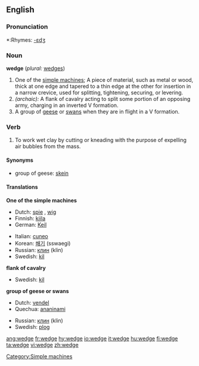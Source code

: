 ==English==

===Pronunciation===
*:Rhymes: [[Rhymes:English:-ɛdʒ|-ɛdʒ]]

=== Noun ===
'''wedge'''  (''plural:'' [[wedges]])
{{wikipedia}}
# One of the [[simple machine]]s; A piece of material, such as metal or wood, thick at one edge and tapered to a thin edge at the other for insertion in a narrow crevice, used for splitting, tightening, securing, or levering.
#''(archaic):'' A flank of cavalry acting to split some portion of an opposing army, charging in an inverted V formation.
# A group of [[goose|geese]] or [[swan]]s when they are in flight in a V formation.

=== Verb ===
# To work wet clay by cutting or kneading with the purpose of expelling air bubbles from the mass. 

==== Synonyms ====
*group of geese: [[skein]]

==== Translations ====
'''One of the simple machines'''
{{top}}
*Dutch: [[spie]] {{f}}, [[wig]] {{m}}
*Finnish: [[kiila]]
*German: [[Keil]] {{m}}
{{mid}}
*Italian: [[cuneo]] {{m}}
*Korean: [[쐐기]] (sswaegi)  
*Russian: [[клин]] (klin) {{m}}
*Swedish: [[kil]] {{c}}
{{bottom}}

'''flank of cavalry'''
{{top}}
*Swedish: [[kil]] {{c}}
{{bottom}}

'''group of geese or swans'''
{{top}}
*Dutch: [[vendel]] {{n}}
*Quechua: [[ananinami]]
{{mid}}
*Russian: [[клин]] (klin) {{m}}
*Swedish: [[plog]] {{c}}
{{bottom}}

[[Category:Simple machines]]

[[ang:wedge]]
[[fr:wedge]]
[[hy:wedge]]
[[io:wedge]]
[[it:wedge]]
[[hu:wedge]]
[[fi:wedge]]
[[ta:wedge]]
[[vi:wedge]]
[[zh:wedge]]